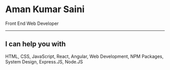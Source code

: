 # Aman Kumar Saini

Front End Web Developer

---
## I can help you with

HTML, CSS, JavaScript, React, Angular, Web Development, NPM Packages, System Design, Express.JS, Node.JS